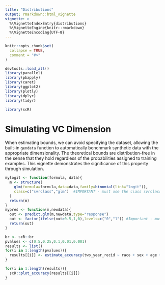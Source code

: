 ```yaml
---
title: "Distributions"
output: rmarkdown::html_vignette
vignette: >
  %\VignetteIndexEntry{distributions}
  %\VignetteEngine{knitr::rmarkdown}
  %\VignetteEncoding{UTF-8}
---
```


```r
knitr::opts_chunk$set(
  collapse = TRUE,
  comment = "#>"
)
```

```r
devtools::load_all()
library(parallel)
library(pbapply)
library(caret)
library(ggplot2)
library(plotly)
library(dplyr)
library(tidyr)
```
```r

library(scR)
```

# Simulating VC Dimension

When estimating bounds, we can avoid specifying the dataset, allowing the built-in `gendata` function to automatically benchmark synthetic data with the appropriate dimensionality. The theoretical bounds are distribution-free in the sense that they hold regardless of the probabilities assigned to training examples. This vignette demonstrates the significance of this property through simulation.
```r
mylogit <- function(formula, data){
  m <- structure(
    glm(formula=formula,data=data,family=binomial(link="logit")),
    class=c("svrclass","glm")  #IMPORTANT - must use the class svrclass to work correctly
  )
  return(m)
}
mypred <- function(m,newdata){
  out <- predict.glm(m,newdata,type="response")
  out <- factor(ifelse(out>0.5,1,0),levels=c("0","1")) #Important - must specify levels to account for possibility of all observations being classified into the same class in smaller samples
  return(out)
}
```

```r
br <- scR::br
pvalues <- c(0.5,0.25,0.1,0.01,0.001)
results <- list()
for(i in 1:length(pvalues)){
  results[[i]] <- estimate_accuracy(two_year_recid ~ race + sex + age + juv_fel_count + juv_misd_count + priors_count + charge_degree..misd.fel.,mylogit,maxn=nrow(br),dim=7,predictfn = mypred,method = "Class Imbalance", p = pvalues[i],nsample = 100)
}
```

```r

for(i in 1:length(results)){
  scR::plot_accuracy(results[[i]])
}
```